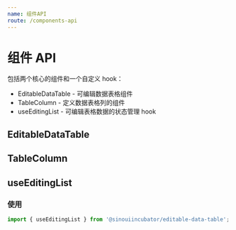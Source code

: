 ```yaml
---
name: 组件API
route: /components-api
---
```



# 组件 API

包括两个核心的组件和一个自定义 hook：

- EditableDataTable - 可编辑数据表格组件
- TableColumn - 定义数据表格列的组件
- useEditingList - 可编辑表格数据的状态管理 hook

## EditableDataTable

<Props of={EditableDataTable} />

## TableColumn

<Props of={TableColumn} />

## useEditingList

### 使用

```ts
import { useEditingList } from '@sinouiincubator/editable-data-table';
```
